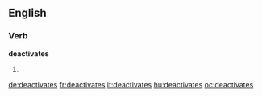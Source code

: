 ==English==

===Verb===
'''deactivates'''

# {{en-third-person singular of|deactivate}}

[[de:deactivates]]
[[fr:deactivates]]
[[it:deactivates]]
[[hu:deactivates]]
[[oc:deactivates]]